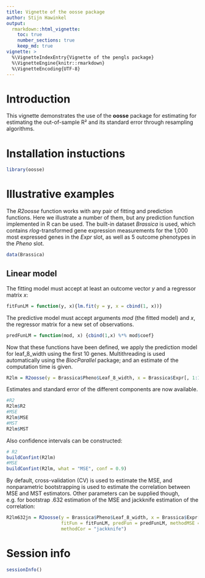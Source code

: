 ```yaml
---
title: Vignette of the oosse package
author: Stijn Hawinkel
output: 
  rmarkdown::html_vignette:
    toc: true
    number_sections: true
    keep_md: true
vignette: >
  %\VignetteIndexEntry{Vignette of the pengls package}
  %\VignetteEngine{knitr::rmarkdown}
  %\VignetteEncoding{UTF-8}
---
```


# Introduction

This vignette demonstrates the use of the __oosse__ package for estimating for estimating the out-of-sample R² and its standard error through resampling algorithms.

\setcounter{tocdepth}{5}
\tableofcontents

# Installation instuctions

```r
library(oosse)
```


# Illustrative examples

The _R2oosse_ function works with any pair of fitting and prediction functions. Here we illustrate a number of them, but any prediction function implemented in R can be used. The built-in dataset _Brassica_ is used, which contains _rlog_-transformed gene expression measurements for the 1,000 most expressed genes in the _Expr_ slot, as well as 5 outcome phenotypes in the _Pheno_ slot.

```r
data(Brassica)
```

## Linear model

The fitting model must accept at least an outcome vector _y_ and a regressor matrix _x_:

```r
fitFunLM = function(y, x){lm.fit(y = y, x = cbind(1, x))}
```

The predictive model must accept arguments _mod_ (the fitted model) and _x_, the regressor matrix for a new set of observations.

```r
predFunLM = function(mod, x) {cbind(1,x) %*% mod$coef}
```

Now that these functions have been defined, we apply the prediction model for leaf_8_width using the first 10 genes. Multithreading is used automatically using the _BiocParallel_ package; and an estimate of the computation time is given.

```r
R2lm = R2oosse(y = Brassica$Pheno$Leaf_8_width, x = Brassica$Expr[, 1:10], fitFun = fitFunLM, predFun = predFunLM)
```

Estimates and standard error of the different components are now available.

```r
#R2
R2lm$R2
#MSE
R2lm$MSE
#MST
R2lm$MST
```

Also confidence intervals can be constructed:

```r
# R2
buildConfint(R2lm)
#MSE
buildConfint(R2lm, what = "MSE", conf = 0.9)
```

By default, cross-validation (CV) is used to estimate the MSE, and nonparametric bootstrapping is used to estimate the correlation between MSE and MST estimators. Other parameters can be supplied though, e.g. for bootstrap .632 estimation of the MSE and jackknife estimation of the correlation:

```r
R2lm632jn = R2oosse(y = Brassica$Pheno$Leaf_8_width, x = Brassica$Expr[, 1:10], 
                    fitFun = fitFunLM, predFun = predFunLM, methodMSE = "bootstrap",
                    methodCor = "jackknife")
```



# Session info

```r
sessionInfo()
```

\clearpage

\printbibliography


